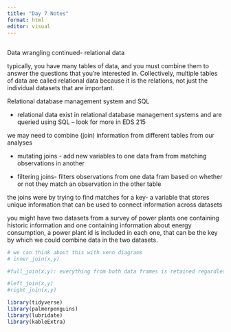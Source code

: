 ```yaml
---
title: "Day 7 Notes"
format: html
editor: visual
---
```


## 

Data wrangling continued- relational data

typically, you have many tables of data, and you must combine them to answer the questions that you're interested in. Collectively, multiple tables of data are called relational data because it is the relations, not just the individual datasets that are important.

Relational database management system and SQL

-   relational data exist in relational database management systems and are queried using SQL -- look for more in EDS 215

we may need to combine (join) information from different tables from our analyses

-   mutating joins - add new variables to one data fram from matching observations in another

-   filtering joins- filters observations from one data fram based on whether or not they match an observation in the other table

the joins were by trying to find matches for a key- a variable that stores unique information that can be used to connect information across datasets

you might have two datasets from a survey of power plants one containing historic information and one containing information about energy consumption, a power plant id is included in each one, that can be the key by which we could combine data in the two datasets.

```r
# we can think about this with venn diagrams
# inner_join(x,y)

#full_join(x,y): everything from both data frames is retained regardless of whether or not it has a match in the data fram its being joined to. 

#left_join(x,y)
#right_join(x,y)
```

```r
library(tidyverse)
library(palmerpenguins)
library(lubridate)
library(kableExtra)
```

```r

```
